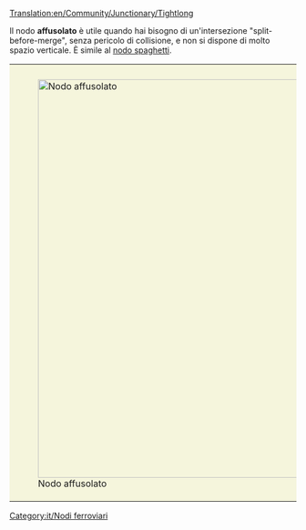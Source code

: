 [[Translation:en/Community/Junctionary/Tightlong]]

{{it/Nodi ferroviari}}
{{it/Requisiti nodo|<!--1-->Costoso
|<!-- 2 -->3
|<!-- 3 -->1
|<!-- 4 -->2
|<!-- 5 -->0.5
|<!-- 6 -->1
|<!-- 7 -->1
|<!-- 8 -->1
|<!-- 9 -->0
|<!-- 10 -->0
|<!-- 11 -->0
|<!-- 12 -->0
|<!-- lasciare vuoto questo spazio -->
|<!-- 13 -->I treni guasti bloccano un solo binario.
|<!-- 14 -->
'''Pro'''
* Instrada i treni velocemente.
* Può gestire fino a otto treni.
* Occupa una piccola quantità di spazio verticale.

'''Contro'''
* Occupa una grande quantità di spazio orizzontale.
* Gira bruscamente.
* I treni devono girare a destra per andare a sinistra.
<!-- 

Legenda numeri: 1 Costo; 2 Difficoltà di costruzione; 3 Tunnel; 4 Ponti; 5 Curve; 6 Dislivelli; 
7 Bivi; 8 Percorso diretto; 9 Percorsi naturali; 10 Stallo; 11 Rotatoria; 12 Segnale; 13 Guasti; 14 Lista

Per spiegazioni dettagliate sulla compilazione clicca sul titolo del template.
 -->
}}

Il nodo '''affusolato''' è utile quando hai bisogno di un'intersezione "split-before-merge", senza pericolo di collisione, e non si dispone di molto spazio verticale. È simile al [[it/Community/Junctionary/Spaghetti|nodo spaghetti]].

{|style="border: 0px; margin: 5px auto 25px auto;"
|style="padding: 10px 10px 5px; 10px; background-color: #F5F5DC;"|[[File:en/tightlong.jpeg|center|thumb|700px|Nodo affusolato]]
|}

[[Category:it/Nodi ferroviari]]